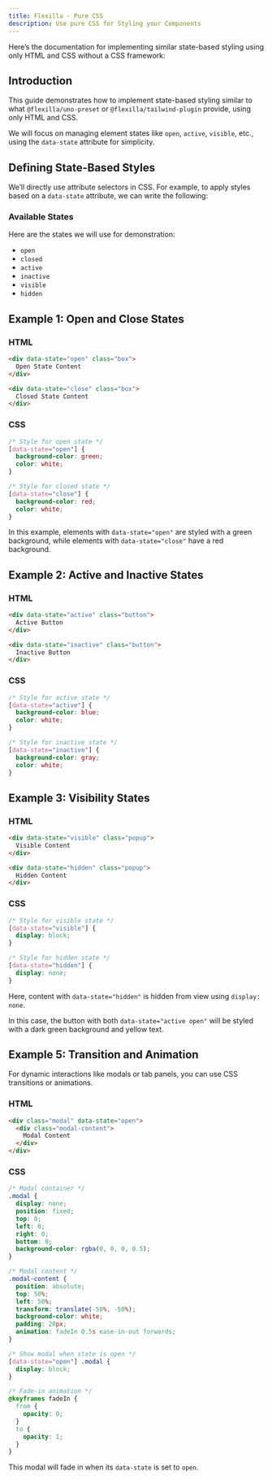 ```yaml
---
title: Flexilla - Pure CSS
description: Use pure CSS for Styling your Components
---
```


Here’s the documentation for implementing similar state-based styling using only HTML and CSS without a CSS framework:

## Introduction

This guide demonstrates how to implement state-based styling similar to what `@flexilla/uno-preset` or `@flexilla/tailwind-plugin` provide, using only HTML and CSS.

We will focus on managing element states like `open`, `active`, `visible`, etc., using the `data-state` attribute for simplicity.

## Defining State-Based Styles

We’ll directly use attribute selectors in CSS. For example, to apply styles based on a `data-state` attribute, we can write the following:

### Available States

Here are the states we will use for demonstration:

- `open`
- `closed`
- `active`
- `inactive`
- `visible`
- `hidden`

## Example 1: Open and Close States

### HTML

```html
<div data-state="open" class="box">
  Open State Content
</div>

<div data-state="close" class="box">
  Closed State Content
</div>
```

### CSS

```css
/* Style for open state */
[data-state="open"] {
  background-color: green;
  color: white;
}

/* Style for closed state */
[data-state="close"] {
  background-color: red;
  color: white;
}
```

In this example, elements with `data-state="open"` are styled with a green background, while elements with `data-state="close"` have a red background.

## Example 2: Active and Inactive States

### HTML

```html
<div data-state="active" class="button">
  Active Button
</div>

<div data-state="inactive" class="button">
  Inactive Button
</div>
```

### CSS

```css
/* Style for active state */
[data-state="active"] {
  background-color: blue;
  color: white;
}

/* Style for inactive state */
[data-state="inactive"] {
  background-color: gray;
  color: white;
}
```

## Example 3: Visibility States

### HTML

```html
<div data-state="visible" class="popup">
  Visible Content
</div>

<div data-state="hidden" class="popup">
  Hidden Content
</div>
```

### CSS

```css
/* Style for visible state */
[data-state="visible"] {
  display: block;
}

/* Style for hidden state */
[data-state="hidden"] {
  display: none;
}
```

Here, content with `data-state="hidden"` is hidden from view using `display: none`.


In this case, the button with both `data-state="active open"` will be styled with a dark green background and yellow text.


## Example 5: Transition and Animation

For dynamic interactions like modals or tab panels, you can use CSS transitions or animations.

### HTML

```html
<div class="modal" data-state="open">
  <div class="modal-content">
    Modal Content
  </div>
</div>
```

### CSS

```css
/* Modal container */
.modal {
  display: none;
  position: fixed;
  top: 0;
  left: 0;
  right: 0;
  bottom: 0;
  background-color: rgba(0, 0, 0, 0.5);
}

/* Modal content */
.modal-content {
  position: absolute;
  top: 50%;
  left: 50%;
  transform: translate(-50%, -50%);
  background-color: white;
  padding: 20px;
  animation: fadeIn 0.5s ease-in-out forwards;
}

/* Show modal when state is open */
[data-state="open"] .modal {
  display: block;
}

/* Fade-in animation */
@keyframes fadeIn {
  from {
    opacity: 0;
  }
  to {
    opacity: 1;
  }
}
```

This modal will fade in when its `data-state` is set to `open`.